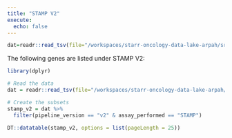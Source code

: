 ```yaml
---
title: "STAMP V2"
execute:
  echo: false
---
```




```r
dat=readr::read_tsv(file="/workspaces/starr-oncology-data-lake-arpah/src/stamp_data_dict/oncology_stamp_metadata.tsv")

```

The following genes are listed under STAMP V2:

```r
library(dplyr)

# Read the data
dat = readr::read_tsv(file="/workspaces/starr-oncology-data-lake-arpah/src/stamp_data_dict/oncology_stamp_metadata.tsv")

# Create the subsets
stamp_v2 = dat %>% 
  filter(pipeline_version == "v2" & assay_performed == "STAMP")

DT::datatable(stamp_v2, options = list(pageLength = 25))
```